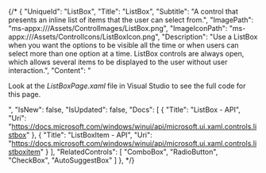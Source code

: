{/* {
    "UniqueId": "ListBox",
    "Title": "ListBox",
    "Subtitle": "A control that presents an inline list of items that the user can select from.",
    "ImagePath": "ms-appx:///Assets/ControlImages/ListBox.png",
    "ImageIconPath": "ms-appx:///Assets/ControlIcons/ListBoxIcon.png",
    "Description": "Use a ListBox when you want the options to be visible all the time or when users can select more than one option at a time. ListBox controls are always open, which allows several items to be displayed to the user without user interaction.",
    "Content": "<p>Look at the <i>ListBoxPage.xaml</i> file in Visual Studio to see the full code for this page.</p>",
    "IsNew": false,
    "IsUpdated": false,
    "Docs": [
    {
        "Title": "ListBox - API",
        "Uri": "https://docs.microsoft.com/windows/winui/api/microsoft.ui.xaml.controls.listbox"
    },
    {
        "Title": "ListBoxItem - API",
        "Uri": "https://docs.microsoft.com/windows/winui/api/microsoft.ui.xaml.controls.listboxitem"
    }
    ],
    "RelatedControls": [
    "ComboBox",
    "RadioButton",
    "CheckBox",
    "AutoSuggestBox"
    ]
}, */}